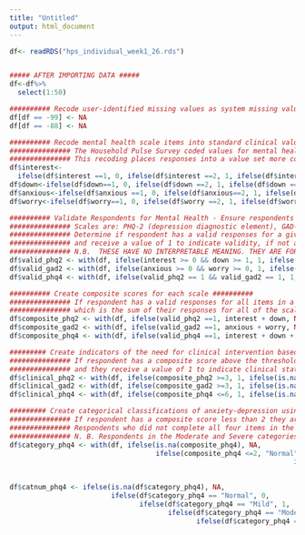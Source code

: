 ```yaml
---
title: "Untitled"
output: html_document
---
```


```r
df<- readRDS("hps_individual_week1_26.rds")



```

```r
##### AFTER IMPORTING DATA #####
df<-df%>%
  select(1:50)
```


```r

########## Recode user-identified missing values as system missing values. #########
df[df == -99] <- NA
df[df == -88] <- NA
```


```r

########## Recode mental health scale items into standard clinical values. #########
############### The Household Pulse Survey coded values for mental health scale items with numbers that do not match usual clinical applications.
############### This recoding places responses into a value set more commonly used by clinicians and researchers in Psychology.#####
df$interest<-
  ifelse(df$interest ==1, 0, ifelse(df$interest ==2, 1, ifelse(df$interest ==3, 2, ifelse(df$interest ==4, 3,NA))))
df$down<-ifelse(df$down==1, 0, ifelse(df$down ==2, 1, ifelse(df$down ==3, 2, ifelse(df$down ==4, 3,NA))))
df$anxious<-ifelse(df$anxious ==1, 0, ifelse(df$anxious==2, 1, ifelse(df$anxious ==3, 2, ifelse(df$anxious ==4, 3,NA))))
df$worry<-ifelse(df$worry==1, 0, ifelse(df$worry ==2, 1, ifelse(df$worry ==3, 2, ifelse(df$worry==4, 3,NA))))

```


```r
########## Validate Respondents for Mental Health - Ensure respondents have answered all items in a scale. ########## 
############### Scales are: PHQ-2 (depression diagnostic element), GAD-2 (anxiety component diagnostic element), and PHQ-4 (combined anxiety-depression diagnostic)#####
############### Determine if respondent has a valid responses for a given diagnostic scale. If respondent has answered for all items in a scale they have valid responses for a composite score 
############### and receive a value of 1 to indicate validity, if not a value of 0 is entered and if indeterminate a value of NA. #####
############### N.B.  THESE HAVE NO INTERPRETABLE MEANING. THEY ARE FOR VALIDATION PURPOSES ONLY.#####
df$valid_phq2 <- with(df, ifelse(interest >= 0 && down >= 1, 1, ifelse( is.na(interest) || is.na(down), 0, NA)))
df$valid_gad2 <- with(df, ifelse(anxious >= 0 && worry >= 0, 1, ifelse(is.na(anxious) || is.na(worry), 0, NA)))
df$valid_phq4 <- with(df, ifelse(valid_phq2 == 1 && valid_gad2 == 1, 1, ifelse(valid_phq2 == 0 || valid_gad2 == 0, 0, NA)))
```

```r

########## Create composite scores for each scale ##########
############### If respondent has a valid responses for all items in a given diagnostic scale, they receive a composite score 
############### which is the sum of their responses for all of the scale's components, otherwise not and a missing value is entered. #####
df$composite_phq2 <- with(df, ifelse(valid_phq2 ==1, interest + down, NA)) 
df$composite_gad2 <- with(df, ifelse(valid_gad2 ==1, anxious + worry, NA)) 
df$composite_phq4 <- with(df, ifelse(valid_phq4 ==1, interest + down + anxious + worry, NA))

######### Create indicators of the need for clinical intervention based on composite scores for diagnostic scales. #########
############### If respondent has a composite score above the threshold, they should be referred for clinical intervention 
############### and they receive a value of 1 to indicate clinical status, otherwise not and value of 0 is entered. #####
df$clinical_phq2 <- with(df, ifelse(composite_phq2 >=3, 1, ifelse(is.na(composite_phq2), NA, 0)))
df$clinical_gad2 <- with(df, ifelse(composite_gad2 >=3, 1, ifelse(is.na(composite_gad2), NA, 0)))
df$clinical_phq4 <- with(df, ifelse(composite_phq4 <=6, 1, ifelse(is.na(composite_phq4), NA, 0)))
```

```r
######### Create categorical classifications of anxiety-depression using PHQ-4 clinical diagnostic scale composite scores. #########
############### If respondent has a composite score less than 2 they are Normal (value:0), between 3 and 5 Mild (value: 1), between 6 and 8 Moderate (value: 2), and between 9 and 12 Severe (value: 3)
############### Respondents who did not complete all four items in the scale should receive a missing value. Those with values outside of the range 0 to 12 are invalid and indicate and error has occurred. #####
############### N. B. Respondents in the Moderate and Severe categories would be referred for additional mental health resources in a clinical setting.  #####
df$category_phq4 <- with(df, ifelse(is.na(composite_phq4), NA, 
                                    ifelse(composite_phq4 <=2, "Normal", 
                                                                      ifelse(composite_phq4 >=3 && composite_phq4 <=5, "Mild", 
                                                                                                           ifelse(composite_phq4 >=6 && composite_phq4 <=8, "Moderate", 
                                                                                                                                                                    ifelse(composite_phq4 >=9 && composite_phq4 <=12, "Severe","ERROR"))))))
df$catnum_phq4 <- ifelse(is.na(df$category_phq4), NA, 
                         ifelse(df$category_phq4 == "Normal", 0, 
                                ifelse(df$category_phq4 == "Mild", 1, 
                                       ifelse(df$category_phq4 == "Moderate", 2, 
                                              ifelse(df$category_phq4 == "Severe", 3, NA)))))



```